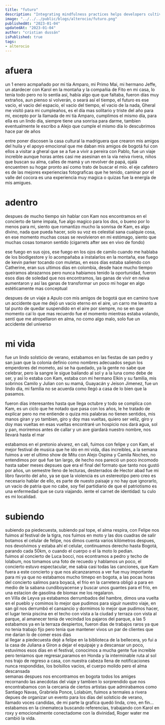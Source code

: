 ```yaml
---
title: "futuro"
description: "Integrating mindfulness practices helps developers cultivate present-moment awareness, fostering focus, problem-solving, and work-life balance."
image: "../../../public/blogs/alterocio/futuro.png"
publishedAt: "2023-01-04"
updatedAt: "2023-01-04"
author: "cristian dussán"
isPublished: true
tags:
- alterocio
---
```


# afuera

un 1 enero acmpañado por mi tía Amparo, mi Primo Mai, mi hermano Jeffe, un atardecer con Karol en la montaña y la compañia de Fito en mi casa, lo tenía todo pero no lo sentía así, había algo que que faltaba, fueron días muy extraños, aun pienso si volverán, o seará así el tiempo, el futuro es ese vacio, el vacio del espacio, el vacio del tiempo, el vacio de la nada, Gheral me visitó para mi cumpleaños, es el día mas solitario y triste del año para mi, excepto por la llamada de mi tía Amparo, cumplimos el mismo día, para ella es un lindo día, siempre tiene una sonrisa para darme, tambien eventualmente le escribo a Alejo que cumple el mismo día lo descubrimos hace par de años

entre poner discosen la casa cultural la madriguera que crearon mis amigos del huila y el apoyo emocional que me daban mis amigos de bogotá fui con ellos a visitar a gheral que se a fue a vivir a pereira con Pablo, fue un viaje increible aunque horas antes casi me asesinan en la via neiva rivera, niños que buscan su alma, calles de mamá y un revolver de papá, ojalá encuentren su hogar pronto así como trato de buscar el mío. el eje cafetero es de las mejores experiencias fotograficas que he tenido, caminar por el valle del cocora es una experiencia muy magica o quizas fue la energía de mis amigues.

# adentro

despues de mucho tiempo sin hablar con Kam nos encontramos en el concierto de tame impala, fue algo magico para los dos, o bueno por lo menos para mi, siento que romantizo mucho la sonrisa de Kam, es algo divino, nada que pueda hacer, solo su voz es celestial sana cualquie cosa, en ese momento muchas cosas se revolvieron en mi estómago, siento que muchas cosas tomaron sentido (cigarrets after sex en vivo de fondo)

ese fuego en sus ojos, ese fuego en los ojos de camilo cuando me hablaba de los biodigestore y lo acompañaba a instalarlos en la montaña, ese fuego de kevin parker tocando con muletas, en esos días estaba saliendo con Catherine, eran sus ultimos días en colombia, desde hace mucho tiempo queiramos abrazarnos pero nunca habiamos tenido la oportunidad, fueron esos dias de soledad que nos encontramos, las ganas de vivir en neiva aumentaron y así las ganas de transformar un poco mi hogar en algo estéticamente mas conceptual

despues de un viaje a Apulo con mis amigos de bogotá que en camino tuve un accidente que me dejó un vacio eterno en el aire, un carro me levanto a tal punto de quedar suspendido en el aire por siempre, no se en que momento caí lo que mas recuerdo fue el momento mientras estaba volando, sentí que me atropellaron en alma, no como algo malo, solo fue un accidente del universo


# mi vida

fue un lindo solsticio de verano, estabamos en las fiestas de san pedro y san juan que la colonia definio como nombres adecuados segun los emperdores del mometo, así se ha quedado, ya la gente no sabe que celebrar, pero la sangre le sigue bailando al sol y a la luna como debe de ser, y así lo estaba con Kam, estaba con mi hermano Elkin y su familia, mis sobrinos Camilo y Julian con su mamá, Guayacán y Jeison Jimenez, fue un lindo día, mi familia no se acuerda como llegó a casa de lo bien que la pasamos.

fueron días interesantes hasta que llega octubre y todo se complica con Kam, es un ciclo que he notado que pasa con los años, le he tratado de explicar pero no me entiende o quiza mis palabras no tienen sentidos, mis manos giran y yo tambien, giro y doy mas vueltas, quiero ser veliz, giro y doy mas vueltas en esas vueltas encontraré un hospicio nos dará agua, sol y pan, moriremos antes de callar y un ave giardará nuestro nombre, nos llevará hasta el mar

estabamos en el pretonio alvarez, en cali, fuimos con felipe y con Kam, el mejor festival de musica que he ido en mi vida, dias increibles, a la semana fuimos a ver el ultimo show de Mitu con Alejo Ospina y Camila Noches, no entendimos por qué fue tan largo, de hecho nos pareció un poco incomodo hasta saber meses depsues que era el final del formato que tanto nos gustó por años, un semestre lleno de lecturas, desterrados de Hector abad fue mi libro favorito del año, ya se que la violencia es un estereotipo pero creo es necesario hablar de ello, es parte de nuesto paisaje y no hay que ignorarlo, un vacio de patria que no cabe, soy fiel partidiario de que el patriotismo es una enfermedad que se cura viajando. iente el carnet de identidad: tu culo es mi localidad.

# subiendo

subiendo pa piedecuesta, subiendo pal tope, el alma respira, con Felipe nos fuimos al festival de la tigra, nos fuimos en moto y las dos cuadras de salir botamos el celular de felipe, nos dimos cuenta varios kilómetros despues, nos devolvimos y estaba ahí el celular, continuamos derecho hasta Bogotá, parando cada 50km, o cuando el cuerpo o el la moto lo pedian.
<br/>
fuimos al concierto de Luca bocci, nos econtramos a pedro y techo de lolabum, nos tomamos una foto de recuedo y hablamos un poco, el concierto estuvo espectacular, me sabia casi todas las canciones, que Kam fuera a este concierto y que nos alcanzaramos a ver fue muy importante para mi ya que no estabamos mucho timepo en bogota, a las pocas horas del concierto salimos para boyacá, el frio en la carretera obligó a para en medio de la sabana cundiboyacense y buscar unos guantes para el frio, en una estacion de gasolina de biomax me los regalaron.
<br/>
en Villa de Leyva ya estabamos derrumbados del hambre, dimos una vuelta en el pueblo y comimos lo mejor que pudimos para siguir nuestro viaje, en san gil nos derrumbó el cansancio y dormimos lo mejor que pudimos hacer, el lugar tenia piscina en el techo con vista a la ciudad y terraza con vista al parque, al amanecer tenia de vecindad los pajaros del parque, a las 5 estabamos ya en la terraza despiertos, fueron dias de trabajos raros ya que no tenia trabajo fijo pero tenia que mantener vivos un par de clientes que me darian lo de comer esos dias
<br/>
al llegar a piedecuesta dejé a felipe en la biblioteca de la bellecera, yo fui a la casa de Juliana a Giron a dejar el equipaje y a descansar un poco, estuvimos esos días en el festival, conocimos a mucha gente fue increible pero teniamos que regresar,paramos en Honda y la interminable ruta al sol nos trajo de regreso a casa, con nuestra cabeza llena de notificaciones nunca respondidas, los bolsillos vacios, el cuerpo molido pero el alma descansada
<br/>
semanas despues nos encontramos en bogota todos los amiges recornando las anecdotas del viaje y tambien lo sorprendido que nos encontrabamos con la cercania de ciertos artistas que admirabamos como Santiago Navas, Grabriela Ponce, Lolabúm, fuimos a termales a rivera depues de organizar un evento para los días del solsticio de verano, llamado voces candidas, de mi parte la grafica quedó linda, creo, en fin... estabamos en la cinemateca buscando referencias, trabajando con Karol en roxy y emocionalmente conectadome con la divinidad, Roger water me cambió la vida.

